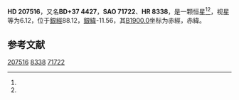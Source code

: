 {{Starbox begin
| name = HD 207516
}}
{{Starbox observe
| epoch = [[J2000.0|J2000.0]]
| constell = {{星座名待查}}<ref name=SIMBAD>{{cite web
 | url=http://simbad.u-strasbg.fr/simbad/sim-id?Ident=HR+8338
 | title=Pulsating variable Star
 | publisher=Centre de Données astronomiques de Strasbourg
 | work=SIMBAD
 | accessdate=2012-07-13
 | archive-date=2019-07-28
 | archive-url=https://web.archive.org/web/20190728221355/http://simbad.u-strasbg.fr/simbad/sim-id%3FIdent%3DHR%2B8338
 }}</ref><ref name=DATA>{{cite web
 | url=http://vizier.u-strasbg.fr/viz-bin/VizieR-5?-out.add=.&-source=5050&-corr=PK=HR&-out.max=9999&HR=8338
 | title=VizieR Detailed Page
 | accessdate=2012-07-13
 | archive-date=2016-03-05
 | archive-url=https://web.archive.org/web/20160305012254/http://vizier.u-strasbg.fr/viz-bin/VizieR-5?-out.add=.&-source=5050&-corr=PK=HR&-out.max=9999&HR=8338
 | dead-url=no
 }}</ref>
| 星官 = 
| ra = {{RA|21|48|29.4}}<ref name=SIMBAD /><ref name=DATA />
| dec = {{DEC|+38|38|55}}<ref name=SIMBAD /><ref name=DATA />
| appmag_v = 6.12<ref name=SIMBAD /><ref name=DATA />
}}
{{Starbox character
| class = B8V<ref name=SIMBAD /><ref name=DATA />
| b-v = -0.08<ref name=SIMBAD /><ref name=DATA />
| u-b = -0.34<ref name=SIMBAD /><ref name=DATA />
| r-i = <ref name=SIMBAD /><ref name=DATA />
| variable = 
}}
{{Starbox astrometry
| radial_v = -0.34
| prop_mo_ra = -20
| parallax = 
| p_error = 
}}
{{Starbox catalog
| names =BD+37 4427，[[SAO星表|SAO]] 71722，[[HD星表|HD]] 207516，[[HR星表|HR]] 8338}}
{{Starbox reference |Simbad=HR+8338}}
{{Starbox end}}

'''HD 207516'''，又名'''BD+37 4427'''，'''SAO 71722'''、'''HR 8338'''，是一颗恒星<ref name=SIMBAD /><ref name=DATA />，视星等为6.12，位于[[銀道座標系|銀經]]88.12，[[銀道座標系|銀緯]]-11.56，其[[B1900.0|B1900.0]]坐标为赤經{{RA|21|44|20.1}}，赤緯{{DEC|+38|-11.56|1}}。

== 参考文献 ==
{{reflist}}

{{star-stub}}

[[Category:HD和HDE天體|207516]]
[[Category:HR天體|8338]]
[[Category:SAO天體|71722]]